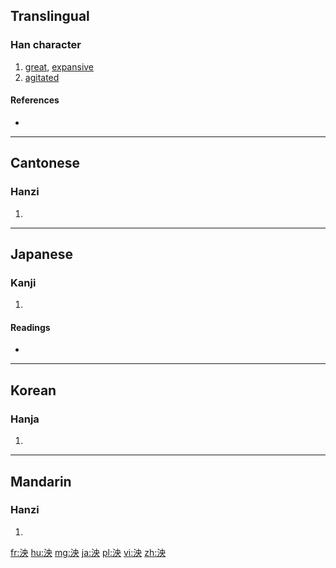 ==Translingual==

===Han character===
{{Han char|rn=85|rad=水|as=05|sn=8|four=3513<sub>0</sub>|canj=水中月大 (ELBK)}}

# [[great]], [[expansive]]
# [[agitated]]

====References====
* {{Han ref|kx=0618.170|dkj=17326|dj=1014.010|hdz=31585.060|uh=6CF1|ud=27889|bh=AA74|bd=43636}}

----

==Cantonese==

===Hanzi===
{{yue-hanzi|jyut=|y=yeung1}}

# {{defn|lang=yue|sort=水05}}

----

==Japanese==

===Kanji===
{{ja-kanji|grade=|rs=水05}}

# {{defn|lang=ja|sort=水05}}

====Readings====
* {{ja-readings|on=[[おう]] (ō), [[えい]] (ei)|kun=}}

----

==Korean==

===Hanja===
{{ko-hanja|hangeul=앙|eumhun=|rv=ang|mr=ang|y=ang}}

# {{defn|lang=ko|sort=水05}}

----

==Mandarin==

===Hanzi===
{{cmn-hanzi|pin=[[yāng]] ([[yang1]])|wg=yang<sup>1</sup>}}

# {{defn|lang=cmn|sort=水05}}

[[fr:泱]]
[[hu:泱]]
[[mg:泱]]
[[ja:泱]]
[[pl:泱]]
[[vi:泱]]
[[zh:泱]]